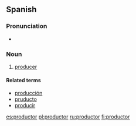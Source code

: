 ==Spanish==

===Pronunciation===
* {{IPA|/pɾoðuk'to̞ɾ/}}

===Noun===
{{es-noun-mf|f=productora|pl=productores}}

# [[producer]]

====Related terms====
*[[producción]]
*[[pruducto]]
*[[producir]]

[[es:productor]]
[[pl:productor]]
[[ru:productor]]
[[fi:productor]]